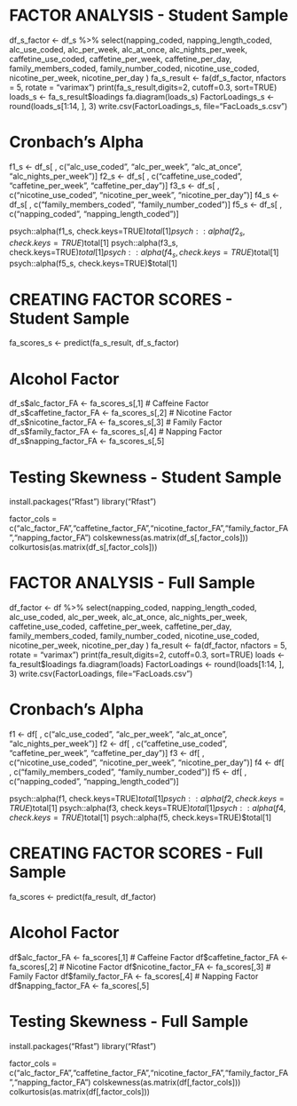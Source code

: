 # FACTOR ANALYSIS - Student Sample

df_s_factor <- df_s %>%
  select(napping_coded, 
         napping_length_coded, 
         alc_use_coded, 
         alc_per_week, 
         alc_at_once, 
         alc_nights_per_week, 
         caffetine_use_coded, 
         caffetine_per_week, 
         caffetine_per_day, 
         family_members_coded, 
         family_number_coded, 
         nicotine_use_coded, 
         nicotine_per_week, 
         nicotine_per_day
  ) 
fa_s_result <- fa(df_s_factor, nfactors = 5, rotate = "varimax")
print(fa_s_result,digits=2, cutoff=0.3, sort=TRUE)
loads_s <- fa_s_result$loadings
fa.diagram(loads_s)
FactorLoadings_s <- round(loads_s[1:14, ], 3)
write.csv(FactorLoadings_s, file="FacLoads_s.csv")

# Cronbach’s Alpha
f1_s <- df_s[ , c("alc_use_coded", "alc_per_week", "alc_at_once", "alc_nights_per_week")]
f2_s <- df_s[ , c("caffetine_use_coded", "caffetine_per_week", "caffetine_per_day")]
f3_s <- df_s[ , c("nicotine_use_coded", "nicotine_per_week", "nicotine_per_day")]
f4_s <- df_s[ , c("family_members_coded", "family_number_coded")]
f5_s <- df_s[ , c("napping_coded", "napping_length_coded")]

psych::alpha(f1_s, check.keys=TRUE)$total[1]
psych::alpha(f2_s, check.keys=TRUE)$total[1]
psych::alpha(f3_s, check.keys=TRUE)$total[1]
psych::alpha(f4_s, check.keys=TRUE)$total[1]
psych::alpha(f5_s, check.keys=TRUE)$total[1]

# CREATING FACTOR SCORES - Student Sample
fa_scores_s <- predict(fa_s_result, df_s_factor)

# Alcohol Factor 
df_s$alc_factor_FA <- fa_scores_s[,1]
# Caffeine Factor
df_s$caffetine_factor_FA <- fa_scores_s[,2]
# Nicotine Factor
df_s$nicotine_factor_FA <- fa_scores_s[,3]
# Family Factor
df_s$family_factor_FA <- fa_scores_s[,4]
# Napping Factor
df_s$napping_factor_FA <- fa_scores_s[,5]

# Testing Skewness - Student Sample
install.packages("Rfast")
library("Rfast")

factor_cols = c("alc_factor_FA","caffetine_factor_FA","nicotine_factor_FA","family_factor_FA","napping_factor_FA")
colskewness(as.matrix(df_s[,factor_cols]))
colkurtosis(as.matrix(df_s[,factor_cols]))

# FACTOR ANALYSIS - Full Sample

df_factor <- df %>%
  select(napping_coded, 
         napping_length_coded, 
         alc_use_coded, 
         alc_per_week, 
         alc_at_once, 
         alc_nights_per_week, 
         caffetine_use_coded, 
         caffetine_per_week, 
         caffetine_per_day, 
         family_members_coded, 
         family_number_coded, 
         nicotine_use_coded, 
         nicotine_per_week, 
         nicotine_per_day
  ) 
fa_result <- fa(df_factor, nfactors = 5, rotate = "varimax")
print(fa_result,digits=2, cutoff=0.3, sort=TRUE)
loads <- fa_result$loadings
fa.diagram(loads)
FactorLoadings <- round(loads[1:14, ], 3)
write.csv(FactorLoadings, file="FacLoads.csv")

# Cronbach’s Alpha
f1 <- df[ , c("alc_use_coded", "alc_per_week", "alc_at_once", "alc_nights_per_week")]
f2 <- df[ , c("caffetine_use_coded", "caffetine_per_week", "caffetine_per_day")]
f3 <- df[ , c("nicotine_use_coded", "nicotine_per_week", "nicotine_per_day")]
f4 <- df[ , c("family_members_coded", "family_number_coded")]
f5 <- df[ , c("napping_coded", "napping_length_coded")]

psych::alpha(f1, check.keys=TRUE)$total[1]
psych::alpha(f2, check.keys=TRUE)$total[1]
psych::alpha(f3, check.keys=TRUE)$total[1]
psych::alpha(f4, check.keys=TRUE)$total[1]
psych::alpha(f5, check.keys=TRUE)$total[1]

# CREATING FACTOR SCORES - Full Sample
fa_scores <- predict(fa_result, df_factor)

# Alcohol Factor 
df$alc_factor_FA <- fa_scores[,1]
# Caffeine Factor
df$caffetine_factor_FA <- fa_scores[,2]
# Nicotine Factor
df$nicotine_factor_FA <- fa_scores[,3]
# Family Factor
df$family_factor_FA <- fa_scores[,4]
# Napping Factor
df$napping_factor_FA <- fa_scores[,5]

# Testing Skewness - Full Sample
install.packages("Rfast")
library("Rfast")

factor_cols = c("alc_factor_FA","caffetine_factor_FA","nicotine_factor_FA","family_factor_FA","napping_factor_FA")
colskewness(as.matrix(df[,factor_cols]))
colkurtosis(as.matrix(df[,factor_cols]))
